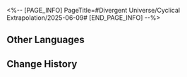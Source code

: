 <%-- [PAGE_INFO]
PageTitle=#Divergent Universe/Cyclical Extrapolation/2025-06-09#
[END_PAGE_INFO] --%>
{{Event
|name              = Cyclical Extrapolation: Give And Take
|image             = Event Cyclical Extrapolation Give And Take.png
|type              = Cyclical Extrapolation
|time_known        = yes
|time_start        = 2025-06-09 04:00:00
|time_end          = 2025-06-16 03:59:59
}}

{{Cyclical Extrapolation
|boons      = Factors Elucidation
|curios     = Window of Fortune
|equations  = 
|trailblaze = 
|rewards    = Relic Remains*30; Lost Crystal*3
|boss_1_1   = Silvermane Lieutenant; Frigid Prowler; Aurumaton Gatekeeper; Howling Casket; Furiae Praetor
|boss_1_2   = Automaton Grizzly (Bug); Frigid Prowler (Bug); Disciples of Sanctus Medicus: Shape Shifter (Bug); Aurumaton Gatekeeper (Bug); Senior Staff: Team Leader (Bug); Dreamjolt Troupe's Beyond Overcooked (Bug); Dreamjolt Troupe's Sweet Gorilla (Bug); "Past Confined and Caged" (Bug); Memory Zone Meme "Shell of Faded Rage" (Bug); Howling Casket (Bug); Furiae Praetor (Bug)
|boss_2_1   = Frigid Prowler (Bug); Aurumaton Gatekeeper (Bug); Memory Zone Meme "Shell of Faded Rage" (Bug); Howling Casket (Bug); Furiae Praetor (Bug)
|boss_2_2   = Svarog (Complete); Abundant Ebon Deer (Complete); Swarm: True Sting (Complete); Argenti (Complete)
|boss_3     = Savage God, Mad King, Incarnation of Strife (Complete)
|rules      = Obtain this week's Preset Constructs upon entering the First Plane
|root       = Divergent Universe: Protean Hero
}}

==Other Languages==
{{Other Languages
|en   = Cyclical Extrapolation: Give And Take
|zhs  = 周期演算：有舍有得
|zht  = 週期演算：有捨有得
|ja   = 周期演算：持ちつ持たれつ
|ko   = 주기 연산: 유득유실
|es   = Cálculo periódico: Dar y recibir
|fr   = Calcul cyclique&nbsp;: Donnant-donnant
|ru   = Цикличное вычисление: Брать или отдавать
|th   = การคำนวณแบบรอบ: มีเสียย่อมมีได้
|vi   = Ngoại Suy Chu Kỳ: Được Này Mất Kia
|de   = Zyklische Berechnung: Geben und Nehmen
|id   = Kalkulasi Siklus: Tidak Ada Hasil Tanpa Usaha
|pt   = Extrapolação Cíclica: Dar e Receber
}}

==Change History==
{{Change History|3.3}}